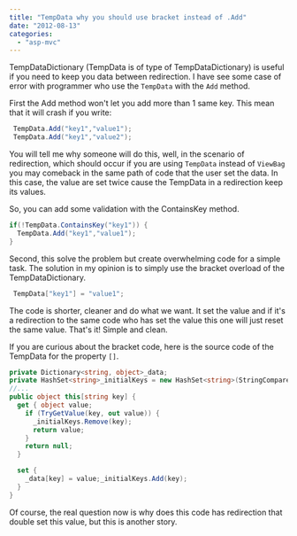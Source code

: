 ```yaml
---
title: "TempData why you should use bracket instead of .Add"
date: "2012-08-13"
categories: 
  - "asp-mvc"
---
```


TempDataDictionary (TempData is of type of TempDataDictionary) is useful if you need to keep you data between redirection. I have see some case of error with programmer who use the `TempData` with the `Add` method.

First the Add method won't let you add more than 1 same key. This mean that it will crash if you write: 

```csharp
 TempData.Add("key1","value1"); 
 TempData.Add("key1","value2"); 

``` 

You will tell me why someone will do this, well, in the scenario of redirection, which should occur if you are using `TempData` instead of `ViewBag` you may comeback in the same path of code that the user set the data. In this case, the value are set twice cause the TempData in a redirection keep its values.

So, you can add some validation with the ContainsKey method. 

```csharp
if(!TempData.ContainsKey("key1")) { 
  TempData.Add("key1","value1"); 
} 
```

Second, this solve the problem but create overwhelming code for a simple task. The solution in my opinion is to simply use the bracket overload of the TempDataDictionary.


```csharp
 TempData["key1"] = "value1"; 
```

The code is shorter, cleaner and do what we want. It set the value and if it's a redirection to the same code who has set the value this one will just reset the same value. That's it! Simple and clean.

If you are curious about the bracket code, here is the source code of the TempData for the property `[]`.


```csharp
private Dictionary<string, object>_data; 
private HashSet<string>_initialKeys = new HashSet<string>(StringComparer.OrdinalIgnoreCase); 
//... 
public object this[string key] { 
  get { object value; 
    if (TryGetValue(key, out value)) {
      _initialKeys.Remove(key); 
      return value; 
    } 
    return null; 
  } 

  set {
    _data[key] = value;_initialKeys.Add(key); 
  } 
} 
```

Of course, the real question now is why does this code has redirection that double set this value, but this is another story.
